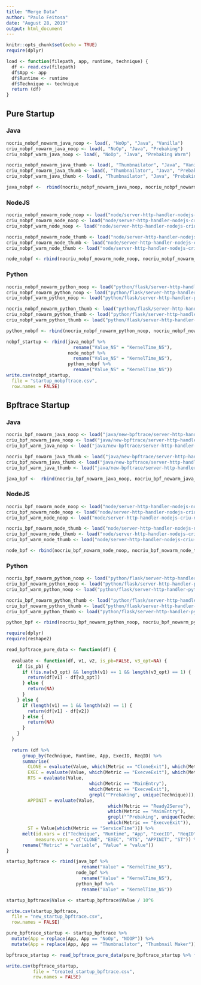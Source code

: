 ```yaml
---
title: "Merge Data"
author: "Paulo Feitosa"
date: "August 28, 2019"
output: html_document
---
```


```r
knitr::opts_chunk$set(echo = TRUE)
require(dplyr)
```

```r
load <- function(filepath, app, runtime, technique) {
  df <- read.csv(filepath)
  df$App <- app
  df$Runtime <- runtime
  df$Technique <- technique
  return (df)
}
```

## Pure Startup

### Java

```r
nocriu_nobpf_nowarm_java_noop <- load(, "NoOp", "Java", "Vanilla")
criu_nobpf_nowarm_java_noop <- load(, "NoOp", "Java", "Prebaking")
criu_nobpf_warm_java_noop <- load(, "NoOp", "Java", "Prebaking Warm")

nocriu_nobpf_nowarm_java_thumb <- load(, "Thumbnailator", "Java", "Vanilla")
criu_nobpf_nowarm_java_thumb <- load(, "Thumbnailator", "Java", "Prebaking")
criu_nobpf_warm_java_thumb <- load(, "Thumbnailator", "Java", "Prebaking Warm")

java_nobpf <-  rbind(nocriu_nobpf_nowarm_java_noop, nocriu_nobpf_nowarm_java_thumb, criu_nobpf_nowarm_java_noop, criu_nobpf_nowarm_java_thumb, criu_nobpf_warm_java_noop, criu_nobpf_warm_java_thumb)
```

### NodeJS

```r
nocriu_nobpf_nowarm_node_noop <- load("node/server-http-handler-nodejs-no-criu-noop-1566334496-300-300--.csv", "NoOp", "NodeJS", "Vanilla")
criu_nobpf_nowarm_node_noop <- load("node/server-http-handler-nodejs-criu-noop-1566338922-300-300--.csv", "NoOp", "NodeJS", "Prebaking")
criu_nobpf_warm_node_noop <- load("node/server-http-handler-nodejs-criu-noop-1566335023-300-300-YES-.csv", "NoOp", "NodeJS", "Prebaking Warm")

nocriu_nobpf_nowarm_node_thumb <- load("node/server-http-handler-nodejs-no-criu-thumbnailator-1566334552-300-300--.csv", "Thumbnailator", "NodeJS", "Vanilla")
criu_nobpf_nowarm_node_thumb <- load("node/server-http-handler-nodejs-criu-thumbnailator-1566339435-300-300--.csv", "Thumbnailator", "NodeJS", "Prebaking")
criu_nobpf_warm_node_thumb <- load("node/server-http-handler-nodejs-criu-thumbnailator-1566336452-300-300-YES-.csv", "Thumbnailator", "NodeJS", "Prebaking Warm")

node_nobpf <- rbind(nocriu_nobpf_nowarm_node_noop, nocriu_nobpf_nowarm_node_thumb, criu_nobpf_nowarm_node_noop, criu_nobpf_nowarm_node_thumb, criu_nobpf_warm_node_noop, criu_nobpf_warm_node_thumb)
```

### Python

```r
nocriu_nobpf_nowarm_python_noop <- load("python/flask/server-http-handler-python-no-criu-noop-1567793204-300-300---.csv", "NoOp", "Python", "Vanilla")
criu_nobpf_nowarm_python_noop <- load("python/flask/server-http-handler-python-criu-noop-1567795924-300-300---.csv", "NoOp", "Python", "Prebaking")
criu_nobpf_warm_python_noop <- load("python/flask/server-http-handler-python-criu-noop-1568640415-300-300-YES--.csv", "NoOp", "Python", "Prebaking Warm")

nocriu_nobpf_nowarm_python_thumb <- load("python/flask/server-http-handler-python-no-criu-thumbnailator-1567793304-300-300---.csv", "Thumbnailator", "Python", "Vanilla")
criu_nobpf_nowarm_python_thumb <- load("python/flask/server-http-handler-python-criu-thumbnailator-1567796648-300-300---.csv", "Thumbnailator", "Python", "Prebaking")
criu_nobpf_warm_python_thumb <- load("python/flask/server-http-handler-python-criu-thumbnailator-1568641413-300-300-YES--.csv", "Thumbnailator", "Python", "Prebaking Warm")

python_nobpf <- rbind(nocriu_nobpf_nowarm_python_noop, nocriu_nobpf_nowarm_python_thumb, criu_nobpf_nowarm_python_noop, criu_nobpf_nowarm_python_thumb, criu_nobpf_warm_python_noop, criu_nobpf_warm_python_thumb)
```

```r
nobpf_startup <- rbind(java_nobpf %>%
                         rename("Value_NS" = "KernelTime_NS"), 
                       node_nobpf %>%
                         rename("Value_NS" = "KernelTime_NS"), 
                       python_nobpf %>%
                         rename("Value_NS" = "KernelTime_NS"))
write.csv(nobpf_startup, 
  file = "startup_nobpftrace.csv",
  row.names = FALSE)
```

## Bpftrace Startup

### Java

```r
nocriu_bpf_nowarm_java_noop <- load("java/new-bpftrace/server-http-handler-java-no-criu-noop-1568659459-300-2---YES.csv", "NoOp", "Java", "Vanilla")
criu_bpf_nowarm_java_noop <- load("java/new-bpftrace/server-http-handler-java-criu-noop-1568662464-300-2---YES.csv", "NoOp", "Java", "Prebaking")
criu_bpf_warm_java_noop <- load("java/new-bpftrace/server-http-handler-java-criu-noop-1568667495-300-2-YES--YES.csv", "NoOp", "Java", "Prebaking Warm")

nocriu_bpf_nowarm_java_thumb <- load("java/new-bpftrace/server-http-handler-java-no-criu-thumbnailator-1568660886-300-2---YES.csv", "Thumbnailator", "Java", "Vanilla")
criu_bpf_nowarm_java_thumb <- load("java/new-bpftrace/server-http-handler-java-criu-thumbnailator-1568664838-300-2---YES.csv", "Thumbnailator", "Java", "Prebaking")
criu_bpf_warm_java_thumb <- load("java/new-bpftrace/server-http-handler-java-criu-thumbnailator-1568750165-300-2-YES--YES.csv", "Thumbnailator", "Java", "Prebaking Warm")

java_bpf <-  rbind(nocriu_bpf_nowarm_java_noop, nocriu_bpf_nowarm_java_thumb, criu_bpf_nowarm_java_noop, criu_bpf_nowarm_java_thumb, criu_bpf_warm_java_noop, criu_bpf_warm_java_thumb)
```

### NodeJS

```r
nocriu_bpf_nowarm_node_noop <- load("node/server-http-handler-nodejs-no-criu-noop-1566340457-300-300---bpftrace.csv", "NoOp", "NodeJS", "Vanilla")
criu_bpf_nowarm_node_noop <- load("node/server-http-handler-nodejs-criu-noop-1567606428-300-2---YES.csv", "NoOp", "NodeJS", "Prebaking")
criu_bpf_warm_node_noop <- load("node/server-http-handler-nodejs-criu-noop-1566342218-300-300-YES--bpftrace.csv", "NoOp", "NodeJS", "Prebaking Warm")

nocriu_bpf_nowarm_node_thumb <- load("node/server-http-handler-nodejs-no-criu-thumbnailator-1566341128-300-300---bpftrace.csv", "Thumbnailator", "NodeJS", "Vanilla")
criu_bpf_nowarm_node_thumb <- load("node/server-http-handler-nodejs-criu-thumbnailator-1567470629-300-2---YES.csv", "Thumbnailator", "NodeJS", "Prebaking")
criu_bpf_warm_node_thumb <- load("node/server-http-handler-nodejs-criu-thumbnailator-1566344628-300-300-YES--bpftrace.csv", "Thumbnailator", "NodeJS", "Prebaking Warm")

node_bpf <- rbind(nocriu_bpf_nowarm_node_noop, nocriu_bpf_nowarm_node_thumb, criu_bpf_nowarm_node_noop, criu_bpf_nowarm_node_thumb, criu_bpf_warm_node_noop, criu_bpf_warm_node_thumb)
```

### Python

```r
nocriu_bpf_nowarm_python_noop <- load("python/flask/server-http-handler-python-no-criu-noop-1568644963-300-2---YES.csv", "NoOp", "Python", "Vanilla")
criu_bpf_nowarm_python_noop <- load("python/flask/server-http-handler-python-criu-noop-1568646330-300-2---YES.csv", "NoOp", "Python", "Prebaking")
criu_bpf_warm_python_noop <- load("python/flask/server-http-handler-python-criu-noop-1568648955-300-2-YES--YES.csv", "NoOp", "Python", "Prebaking Warm")

nocriu_bpf_nowarm_python_thumb <- load("python/flask/server-http-handler-python-no-criu-thumbnailator-1568645634-300-2---YES.csv", "Thumbnailator", "Python", "Vanilla")
criu_bpf_nowarm_python_thumb <- load("python/flask/server-http-handler-python-criu-thumbnailator-1568647626-300-2---YES.csv", "Thumbnailator", "Python", "Prebaking")
criu_bpf_warm_python_thumb <- load("python/flask/server-http-handler-python-criu-thumbnailator-1568650553-300-2-YES--YES.csv", "Thumbnailator", "Python", "Prebaking Warm")

python_bpf <- rbind(nocriu_bpf_nowarm_python_noop, nocriu_bpf_nowarm_python_thumb, criu_bpf_nowarm_python_noop, criu_bpf_nowarm_python_thumb, criu_bpf_warm_python_noop, criu_bpf_warm_python_thumb)
```

```r
require(dplyr)
require(reshape2)

read_bpftrace_pure_data <- function(df) {
  
  evaluate <- function(df, v1, v2, is_pb=FALSE, v3_opt=NA) {
    if (is_pb) {
      if (!is.na(v3_opt) && length(v1) == 1 && length(v3_opt) == 1) {
        return(df[v1] - df[v3_opt])
      } else {
        return(NA)
      }
    } else {
      if (length(v1) == 1 && length(v2) == 1) {
        return(df[v1] - df[v2])
      } else {
        return(NA)
      }
    }
  }
  
  return (df %>%
      group_by(Technique, Runtime, App, ExecID, ReqID) %>%
      summarise(
        CLONE = evaluate(Value, which(Metric == "CloneExit"), which(Metric == "CloneEntry")),
        EXEC = evaluate(Value, which(Metric == "ExecveExit"), which(Metric == "CloneExit")),
        RTS = evaluate(Value, 
                               which(Metric == "MainEntry"), 
                               which(Metric == "ExecveExit"), 
                               grepl("^Prebaking", unique(Technique))),
        APPINIT = evaluate(Value, 
                                      which(Metric == "Ready2Serve"), 
                                      which(Metric == "MainEntry"), 
                                      grepl("^Prebaking", unique(Technique)), 
                                      which(Metric == "ExecveExit")),
        ST = Value[which(Metric == "ServiceTime")]) %>%
      melt(id.vars = c("Technique", "Runtime", "App", "ExecID", "ReqID"), 
           measure.vars = c("CLONE", "EXEC", "RTS", "APPINIT", "ST")) %>%
      rename("Metric" = "variable", "Value" = "value"))
}

```

```r
startup_bpftrace <- rbind(java_bpf %>% 
                            rename("Value" = "KernelTime_NS"),
                          node_bpf %>% 
                            rename("Value" = "KernelTime_NS"),
                          python_bpf %>% 
                            rename("Value" = "KernelTime_NS"))

startup_bpftrace$Value <- startup_bpftrace$Value / 10^6

write.csv(startup_bpftrace, 
  file = "new_startup_bpftrace.csv",
  row.names = FALSE)

pure_bpftrace_startup <- startup_bpftrace %>% 
  mutate(App = replace(App, App == "NoOp", "NOOP")) %>% 
  mutate(App = replace(App, App == "Thumbnailator", "Thumbnail Maker"))

bpftrace_startup <- read_bpftrace_pure_data(pure_bpftrace_startup %>% filter(ReqID == 0))

write.csv(bpftrace_startup,
          file = "treated_startup_bpftrace.csv",
          row.names = FALSE)
```
